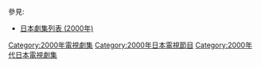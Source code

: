 {{Catnav|頁面分類|...|電視節目|電視劇|每年電視影集|2000年電視影集}}
{{Catnav|頁面分類|...|电视节目|电视剧|各國電視劇|日本電視劇|每年日本電視劇集}}

{{cat year nav
| year = 2000
| cat = 日本電視劇集 
| sortkey = 日本電視劇集
| article = 日本電視劇
| in = 
}}
參見:
*[[日本劇集列表_(2000年)|日本劇集列表 (2000年)]]

[[Category:2000年電視劇集‎|Category:2000年電視劇集‎]]
[[Category:2000年日本電視節目|Category:2000年日本電視節目]]
[[Category:2000年代日本電視劇集|Category:2000年代日本電視劇集]]